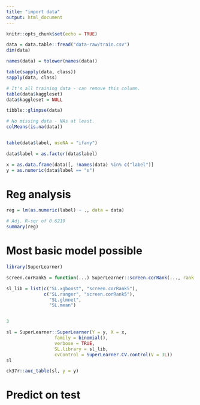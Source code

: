 ```yaml
---
title: "import data"
output: html_document
---
```


```r
knitr::opts_chunk$set(echo = TRUE)
```

```r
data = data.table::fread("data-raw/train.csv")
dim(data)

names(data) = tolower(names(data))

table(sapply(data, class))
sapply(data, class)

# It's all training data - can remove this column.
table(data$kaggleset)
data$kaggleset = NULL

tibble::glimpse(data)

# No missing data - NAs at least.
colMeans(is.na(data))


table(data$label, useNA = "ifany")

data$label = as.factor(data$label)
```

```r
x = as.data.frame(data)[, !names(data) %in% c("label")]
y = as.numeric(data$label == "s")
```

# Reg analysis

```r
reg = lm(as.numeric(label) ~ ., data = data)

# Adj. R-sqr of 0.6219
summary(reg)
```

# Most basic model possible

```r
library(SuperLearner)

screen.corRank5 = function(...) SuperLearner::screen.corRank(..., rank = 5)

sl_lib = list(c("SL.xgboost", "screen.corRank5"),
              c("SL.ranger", "screen.corRank5"),
                "SL.glmnet",
                "SL.mean")


3 

sl = SuperLearner::SuperLearner(Y = y, X = x,
                  family = binomial(),
                  verbose = TRUE,
                  SL.library = sl_lib,
                  cvControl = SuperLearner.CV.control(V = 3L))
sl

ck37r::auc_table(sl, y = y)
```

# Predict on test

```r

```
